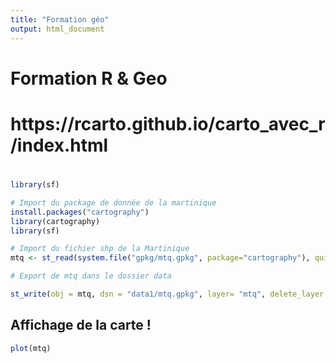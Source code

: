 ```yaml
---
title: "Formation géo"
output: html_document
---
```


# Formation R & Geo
# https://rcarto.github.io/carto_avec_r/index.html

# 

```r
library(sf)

# Import du package de donnée de la martinique
install.packages("cartography")
library(cartography)
library(sf)

# Import du fichier shp de la Martinique
mtq <- st_read(system.file("gpkg/mtq.gpkg", package="cartography"), quiet = TRUE)

# Export de mtq dans le dossier data

st_write(obj = mtq, dsn = "data1/mtq.gpkg", layer= "mtq", delete_layer = TRUE)


```

## Affichage de la carte !

```r
plot(mtq)

```




